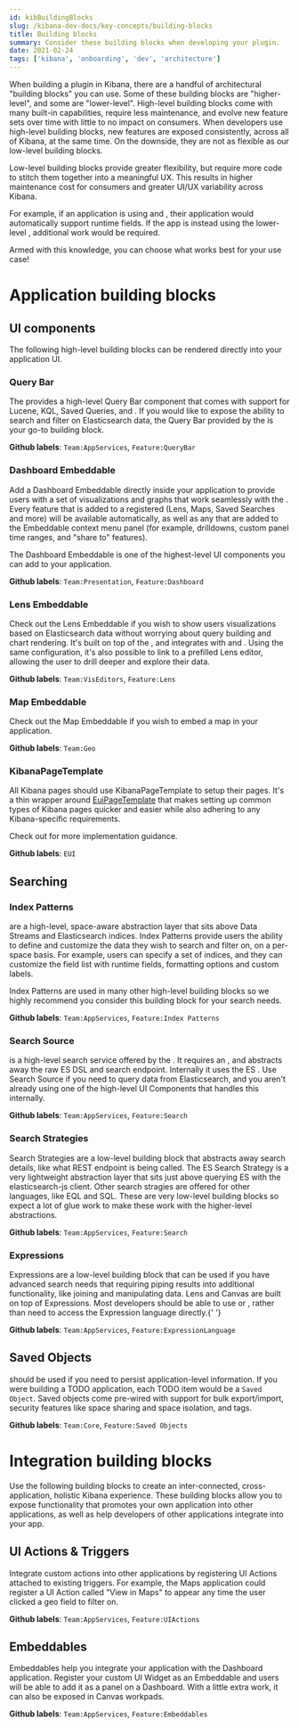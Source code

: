 ```yaml
---
id: kibBuildingBlocks
slug: /kibana-dev-docs/key-concepts/building-blocks
title: Building blocks
summary: Consider these building blocks when developing your plugin.
date: 2021-02-24
tags: ['kibana', 'onboarding', 'dev', 'architecture']
---
```


When building a plugin in Kibana, there are a handful of architectural "building blocks" you can use. Some of these building blocks are "higher-level",
and some are "lower-level". High-level building blocks come
with many built-in capabilities, require less maintenance, and evolve new feature sets over time with little to no
impact on consumers. When developers use high-level building blocks, new features are exposed consistently, across all of Kibana, at the same time.
On the downside, they are not as flexible as our low-level building blocks.

Low-level building blocks
provide greater flexibility, but require more code to stitch them together into a meaningful UX. This results in higher maintenance cost for consumers and greater UI/UX variability
across Kibana.

For example, if an application is using <DocLink id="kibBuildingBlocks" section="index-patterns" text="Index Patterns"/> and <DocLink id="kibBuildingBlocks" section="search-source" text="Search Source" />, their application would
automatically support runtime fields. If the app is instead using the lower-level <DocLink
  id="kibBuildingBlocks"
  section="search-strategy"
  text="Search Strategy"
/>, additional work would be required.

Armed with this knowledge, you can choose what works best for your use case!

# Application building blocks

## UI components

The following high-level building blocks can be rendered directly into your application UI.

### Query Bar

The <DocLink id="kibDataPlugin" text="Data plugin"/> provides a high-level Query Bar component that comes with support for Lucene, KQL, Saved Queries,
and <DocLink id="kibBuildingBlocks" section="index-patterns" text="Index Patterns"/>. If you would like to expose the ability to search and filter on Elasticsearch data, the Query Bar provided by the <DocLink id="kibDataPlugin" text="Data plugin" /> is your go-to building block.

**Github labels**: `Team:AppServices`, `Feature:QueryBar`

### Dashboard Embeddable

Add a Dashboard Embeddable directly inside your application to provide users with a set of visualizations and graphs that work seamlessly
with the <DocLink id="kibBuildingBlocks" section="query-bar" text="Query Bar"/>. Every feature that is added to a registered <DocLink id="kibBuildingBlocks" section="embeddables" text="Embeddable" /> (Lens, Maps, Saved Searches and more) will be available automatically, as well as any <DocLink id="kibBuildingBlocks" section="ui-actions--triggers" text="UI Actions" /> that are added to the Embeddable context menu panel (for example, drilldowns, custom panel time ranges, and "share to" features).

The Dashboard Embeddable is one of the highest-level UI components you can add to your application.

**Github labels**: `Team:Presentation`, `Feature:Dashboard`

### Lens Embeddable

Check out the Lens Embeddable if you wish to show users visualizations based on Elasticsearch data without worrying about query building and chart rendering. It's built on top of the <DocLink id="kibBuildingBlocks" section="expressions" text="Expression language" />, and integrates with <DocLink id="kibBuildingBlocks" section="index-patterns" text="Index Patterns" /> and <DocLink id="kibBuildingBlocks" section="ui-actions--triggers" text="UI Actions" />. Using the same configuration, it's also possible to link to a prefilled Lens editor, allowing the user to drill deeper and explore their data.

**Github labels**: `Team:VisEditors`, `Feature:Lens`

### Map Embeddable

Check out the Map Embeddable if you wish to embed a map in your application.

**Github labels**: `Team:Geo`

### KibanaPageTemplate

All Kibana pages should use KibanaPageTemplate to setup their pages. It's a thin wrapper around [EuiPageTemplate](https://elastic.github.io/eui/#/layout/page) that makes setting up common types of Kibana pages quicker and easier while also adhering to any Kibana-specific requirements.

Check out <DocLink id="kibDevDocsKPTTutorial" text="the KibanaPageTemplate tutorial" /> for more implementation guidance.

**Github labels**: `EUI`

## Searching

### Index Patterns

<DocLink id="kibDataPlugin" section="index-patterns-api" text="Index Patterns" /> are a high-level, space-aware
abstraction layer that sits above Data Streams and Elasticsearch indices. Index Patterns provide users
the ability to define and customize the data they wish to search and filter on, on a per-space basis.
For example, users can specify a set of indices, and they can customize the field list with runtime fields,
formatting options and custom labels.

Index Patterns are used in many other high-level building blocks so we highly recommend you consider this building block for your search needs.

**Github labels**: `Team:AppServices`, `Feature:Index Patterns`

### Search Source

<DocLink id="kibDataPlugin" section="searchsource" text="Search Source" /> is a high-level search service
offered by the <DocLink id="kibDataPlugin" section="searchsource" text="Data plugin" />. It requires
an <DocLink id="kibBuildingBlocks" section="index-patterns" text="Index Pattern" />, and abstracts away
the raw ES DSL and search endpoint. Internally it uses the ES <DocLink
  id="kibBuildingBlocks"
  section="search-strategies"
  text="Search Strategy"
/>
. Use Search Source if you need to query data from Elasticsearch, and you aren't already using one of
the high-level UI Components that handles this internally.

**Github labels**: `Team:AppServices`, `Feature:Search`

### Search Strategies

Search Strategies are a low-level building block that abstracts away search details, like what REST endpoint is being called. The ES Search Strategy
is a very lightweight abstraction layer that sits just above querying ES with the elasticsearch-js client. Other search stragies are offered for other
languages, like EQL and SQL. These are very low-level building blocks so expect a lot of glue work to make these work with the higher-level abstractions.

**Github labels**: `Team:AppServices`, `Feature:Search`

### Expressions

Expressions are a low-level building block that can be used if you have advanced search needs that requiring piping results into additional functionality, like
joining and manipulating data. Lens and Canvas are built on top of Expressions. Most developers should be able to use <DocLink id="kibBuildingBlocks" section="lens-embeddable" text="Lens" /> or <DocLink id="kibBuildingBlocks" section="search-source" text="Search Source" />, rather than need to
access the Expression language directly.{' '}

**Github labels**: `Team:AppServices`, `Feature:ExpressionLanguage`

## Saved Objects

<DocLink id="kibDevDocsSavedObjectsIntro" text="Saved Objects" /> should be used if you need to persist
application-level information. If you were building a TODO application, each TODO item would be a `Saved
Object`. Saved objects come pre-wired with support for bulk export/import, security features like space
sharing and space isolation, and tags.

**Github labels**: `Team:Core`, `Feature:Saved Objects`

# Integration building blocks

Use the following building blocks to create an inter-connected, cross-application, holistic Kibana experience. These building blocks allow you to expose functionality
that promotes your own application into other applications, as well as help developers of other applications integrate into your app.

## UI Actions & Triggers

Integrate custom actions into other applications by registering UI Actions attached to existing triggers. For example, the Maps
application could register a UI Action called "View in Maps" to appear any time the user clicked a geo field to filter on.

**Github labels**: `Team:AppServices`, `Feature:UIActions`

## Embeddables

Embeddables help you integrate your application with the Dashboard application. Register your custom UI Widget as an Embeddable and users will
be able to add it as a panel on a Dashboard. With a little extra work, it can also be exposed in Canvas workpads.

**Github labels**: `Team:AppServices`, `Feature:Embeddables`
